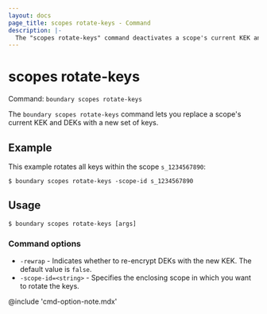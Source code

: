 ```yaml
---
layout: docs
page_title: scopes rotate-keys - Command
description: |-
  The "scopes rotate-keys" command deactivates a scope's current KEK and DEKs, and activates a new set of keys for the scope.
---
```


# scopes rotate-keys

Command: `boundary scopes rotate-keys`

The `boundary scopes rotate-keys` command lets you replace a scope's current KEK and DEKs with a new set of keys.

## Example

This example rotates all keys within the scope `s_1234567890`:

```shell-session
$ boundary scopes rotate-keys -scope-id s_1234567890
```

## Usage

<CodeBlockConfig hideClipboard>

```shell-session
$ boundary scopes rotate-keys [args]
```

</CodeBlockConfig>

### Command options

- `-rewrap` - Indicates whether to re-encrypt DEKs with the new KEK.
The default value is `false`.
- `-scope-id=<string>` - Specifies the enclosing scope in which you want to rotate the keys.

@include 'cmd-option-note.mdx'